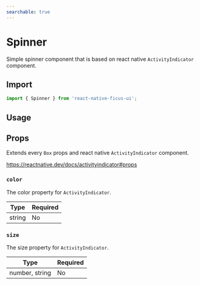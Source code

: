 ```yaml
---
searchable: true
---
```




# Spinner

Simple spinner component that is based on react native `ActivityIndicator` component.

## Import

```js
import { Spinner } from 'react-native-ficus-ui';
```

## Usage

<div className="mt-2">
  <ExpoDemo id="@bearstudio/ficus-ui-spinner" />
</div>

## Props

Extends every `Box` props and react native `ActivityIndicator` component.

https://reactnative.dev/docs/activityindicator#props

### `color`

The color property for `ActivityIndicator`.

| Type   | Required |
| ------ | -------- |
| string | No       |

### `size`

The size property for `ActivityIndicator`.

| Type           | Required |
| -------------- | -------- |
| number, string | No       |

